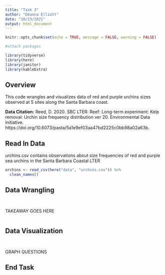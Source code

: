```yaml
---
title: "Task 3"
author: "Deanna Elliott"
date: "10/23/2021"
output: html_document
---
```


```r
knitr::opts_chunk$set(echo = TRUE, message = FALSE, warning = FALSE)

#attach packages

library(tidyverse)
library(here)
library(janitor)
library(kableExtra)
```

## Overview ##

This code wrangles and visualizes data of red and purple urchins sizes observed at 5 sites along the Santa Barbara coast.

**Data Citation:** Reed, D. 2020. SBC LTER: Reef: Long-term experiment: Kelp removal: Urchin size frequency distribution ver 20. Environmental Data Initiative. https://doi.org/10.6073/pasta/5a1e9ef03aa47bd2225c0bb98a02a63b. 

## Read In Data ##

urchins.csv contains observations about size frequencies of red and purple sea urchins in the Santa Barbara Coastal LTER

```r

urchins <- read_csv(here("data", "urchins.csv")) %>% 
  clean_names()
```

## Data Wrangling ##

```r

```

```r

```

TAKEAWAY GOES HERE

```r

```

## Data Visualization ##

```r

```

```r

```

GRAPH QUESTIONS

## End Task ##